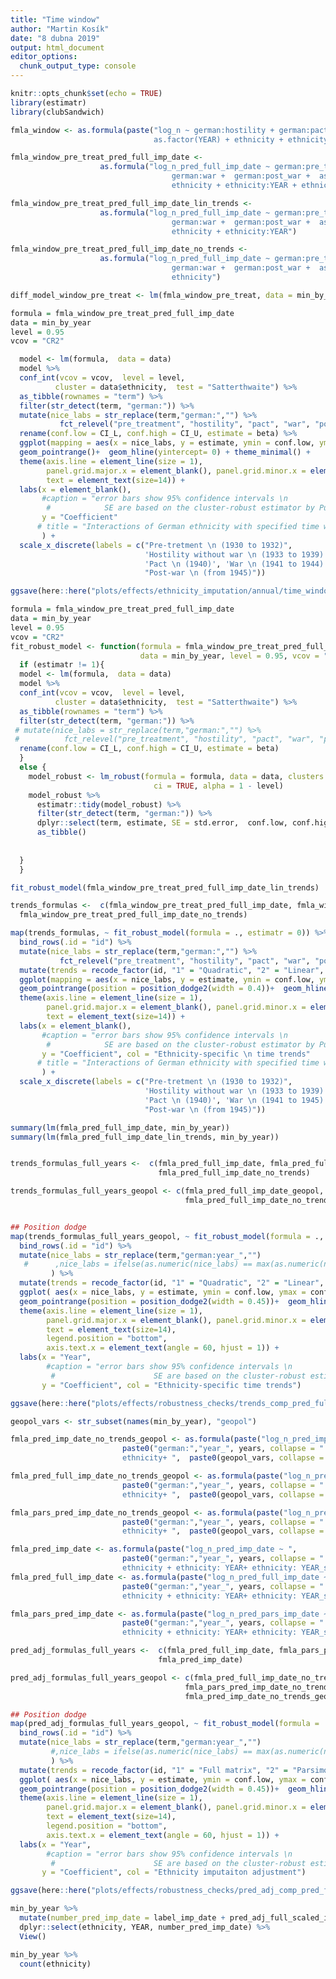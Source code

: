```yaml
---
title: "Time window"
author: "Martin Kosík"
date: "8 dubna 2019"
output: html_document
editor_options: 
  chunk_output_type: console
---
```


```r
knitr::opts_chunk$set(echo = TRUE)
library(estimatr)
library(clubSandwich)
```


```r
fmla_window <- as.formula(paste("log_n ~ german:hostility + german:pact + german:war +  german:post_war +
                                as.factor(YEAR) + ethnicity + ethnicity:YEAR + ethnicity:YEAR_sq"))

fmla_window_pre_treat_pred_full_imp_date <-
                    as.formula("log_n_pred_full_imp_date ~ german:pre_treatment + german:hostility + german:pact +
                                    german:war +  german:post_war +  as.factor(YEAR) + 
                                    ethnicity + ethnicity:YEAR + ethnicity:YEAR_sq")

fmla_window_pre_treat_pred_full_imp_date_lin_trends <-
                    as.formula("log_n_pred_full_imp_date ~ german:pre_treatment + german:hostility + german:pact +
                                    german:war +  german:post_war +  as.factor(YEAR) + 
                                    ethnicity + ethnicity:YEAR")

fmla_window_pre_treat_pred_full_imp_date_no_trends <-
                    as.formula("log_n_pred_full_imp_date ~ german:pre_treatment + german:hostility + german:pact +
                                    german:war +  german:post_war +  as.factor(YEAR) + 
                                    ethnicity")

```


```r
diff_model_window_pre_treat <- lm(fmla_window_pre_treat, data = min_by_year)
```


```r
formula = fmla_window_pre_treat_pred_full_imp_date
data = min_by_year
level = 0.95
vcov = "CR2"

  model <- lm(formula,  data = data)
  model %>% 
  conf_int(vcov = vcov,  level = level,
          cluster = data$ethnicity,  test = "Satterthwaite") %>% 
  as_tibble(rownames = "term") %>% 
  filter(str_detect(term, "german:")) %>% 
  mutate(nice_labs = str_replace(term,"german:","") %>% 
           fct_relevel("pre_treatment", "hostility", "pact", "war", "post_war")) %>% 
  rename(conf.low = CI_L, conf.high = CI_U, estimate = beta) %>% 
  ggplot(mapping = aes(x = nice_labs, y = estimate, ymin = conf.low, ymax = conf.high, group = 1))+ 
  geom_pointrange()+  geom_hline(yintercept= 0) + theme_minimal() +
  theme(axis.line = element_line(size = 1), 
        panel.grid.major.x = element_blank(), panel.grid.minor.x = element_blank(), 
        text = element_text(size=14)) + 
  labs(x = element_blank(),
       #caption = "error bars show 95% confidence intervals \n 
        #            SE are based on the cluster-robust estimator by Pustejovsky and Tipton (2018)",
       y = "Coefficient"
      # title = "Interactions of German ethnicity with specified time window dummy"
       ) + 
  scale_x_discrete(labels = c("Pre-tretment \n (1930 to 1932)",
                              'Hostility without war \n (1933 to 1939)',
                              'Pact \n (1940)', 'War \n (1941 to 1944)',
                              "Post-war \n (from 1945)"))

ggsave(here::here("plots/effects/ethnicity_imputation/annual/time_window_pre_treatment_date_imp.pdf"))
```



```r
formula = fmla_window_pre_treat_pred_full_imp_date
data = min_by_year
level = 0.95
vcov = "CR2"
fit_robust_model <- function(formula = fmla_window_pre_treat_pred_full_imp_date, 
                             data = min_by_year, level = 0.95, vcov = "CR2", estimatr = 1){
  if (estimatr != 1){
  model <- lm(formula,  data = data)
  model %>% 
  conf_int(vcov = vcov,  level = level,
          cluster = data$ethnicity,  test = "Satterthwaite") %>% 
  as_tibble(rownames = "term") %>% 
  filter(str_detect(term, "german:")) %>% 
 # mutate(nice_labs = str_replace(term,"german:","") %>% 
 #          fct_relevel("pre_treatment", "hostility", "pact", "war", "post_war")) %>% 
  rename(conf.low = CI_L, conf.high = CI_U, estimate = beta)
  }
  else {
    model_robust <- lm_robust(formula = formula, data = data, clusters = ethnicity, se_type = vcov,
                                ci = TRUE, alpha = 1 - level)
    model_robust %>% 
      estimatr::tidy(model_robust) %>% 
      filter(str_detect(term, "german:")) %>% 
      dplyr::select(term, estimate, SE = std.error,  conf.low, conf.high) %>% 
      as_tibble()
      
      
  }
  }
```

```r
fit_robust_model(fmla_window_pre_treat_pred_full_imp_date_lin_trends)

trends_formulas <-  c(fmla_window_pre_treat_pred_full_imp_date, fmla_window_pre_treat_pred_full_imp_date_lin_trends,
  fmla_window_pre_treat_pred_full_imp_date_no_trends)

map(trends_formulas, ~ fit_robust_model(formula = ., estimatr = 0)) %>% 
  bind_rows(.id = "id") %>% 
  mutate(nice_labs = str_replace(term,"german:","") %>% 
           fct_relevel("pre_treatment", "hostility", "pact", "war", "post_war")) %>% 
  mutate(trends = recode_factor(id, "1" = "Quadratic", "2" = "Linear", "3" = "None")) %>% 
  ggplot(mapping = aes(x = nice_labs, y = estimate, ymin = conf.low, ymax = conf.high, group = 1, col = trends))+ 
  geom_pointrange(position = position_dodge2(width = 0.4))+  geom_hline(yintercept= 0) + theme_minimal() +
  theme(axis.line = element_line(size = 1), 
        panel.grid.major.x = element_blank(), panel.grid.minor.x = element_blank(), 
        text = element_text(size=14)) + 
  labs(x = element_blank(),
       #caption = "error bars show 95% confidence intervals \n 
        #            SE are based on the cluster-robust estimator by Pustejovsky and Tipton (2018)",
       y = "Coefficient", col = "Ethnicity-specific \n time trends"
      # title = "Interactions of German ethnicity with specified time window dummy"
       ) + 
  scale_x_discrete(labels = c("Pre-tretment \n (1930 to 1932)",
                              'Hostility without war \n (1933 to 1939)',
                              'Pact \n (1940)', 'War \n (1941 to 1945)',
                              "Post-war \n (from 1945)"))

```



```r

summary(lm(fmla_pred_full_imp_date, min_by_year))
summary(lm(fmla_pred_full_imp_date_lin_trends, min_by_year))


trends_formulas_full_years <-  c(fmla_pred_full_imp_date, fmla_pred_full_imp_date_lin_trends,
                                 fmla_pred_full_imp_date_no_trends)

trends_formulas_full_years_geopol <- c(fmla_pred_full_imp_date_geopol, fmla_pred_full_imp_date_lin_trends_geopol,
                                       fmla_pred_full_imp_date_no_trends_geopol)


## Position dodge
map(trends_formulas_full_years_geopol, ~ fit_robust_model(formula = ., vcov = "CR2", estimatr = 0)) %>% 
  bind_rows(.id = "id") %>% 
  mutate(nice_labs = str_replace(term,"german:year_","")
   #      ,nice_labs = ifelse(as.numeric(nice_labs) == max(as.numeric(nice_labs)), str_c(nice_labs, "+"), nice_labs)
         ) %>% 
  mutate(trends = recode_factor(id, "1" = "Quadratic", "2" = "Linear", "3" = "None")) %>% 
  ggplot( aes(x = nice_labs, y = estimate, ymin = conf.low, ymax = conf.high, group = 1, col = trends))+ 
  geom_pointrange(position = position_dodge2(width = 0.45))+  geom_hline(yintercept= 0) + theme_minimal() + 
  theme(axis.line = element_line(size = 1), 
        panel.grid.major.x = element_blank(), panel.grid.minor.x = element_blank(), 
        text = element_text(size=14),
        legend.position = "bottom", 
        axis.text.x = element_text(angle = 60, hjust = 1)) +
  labs(x = "Year", 
        #caption = "error bars show 95% confidence intervals \n 
         #                      SE are based on the cluster-robust estimator by Pustejovsky and Tipton (2018)", 
       y = "Coefficient", col = "Ethnicity-specific time trends")

ggsave(here::here("plots/effects/robustness_checks/trends_comp_pred_full_imp_date_cr2.pdf"))
```


```r
geopol_vars <- str_subset(names(min_by_year), "geopol")

fmla_pred_imp_date_no_trends_geopol <- as.formula(paste("log_n_pred_imp_date ~ ", 
                         paste0("german:","year_", years, collapse = " + "),  "+ as.factor(YEAR) +
                         ethnicity+ ",  paste0(geopol_vars, collapse = " + ")))

fmla_pred_full_imp_date_no_trends_geopol <- as.formula(paste("log_n_pred_full_imp_date ~ ", 
                         paste0("german:","year_", years, collapse = " + "),  "+ as.factor(YEAR) +
                         ethnicity+ ",  paste0(geopol_vars, collapse = " + ")))

fmla_pars_pred_imp_date_no_trends_geopol <- as.formula(paste("log_n_pred_pars_imp_date ~ ", 
                         paste0("german:","year_", years, collapse = " + "),  "+ as.factor(YEAR) +
                         ethnicity+ ",  paste0(geopol_vars, collapse = " + ")))
```

```r
fmla_pred_imp_date <- as.formula(paste("log_n_pred_imp_date ~ ", 
                         paste0("german:","year_", years, collapse = " + "),  "+ as.factor(YEAR) +
                         ethnicity + ethnicity: YEAR+ ethnicity: YEAR_sq"))
fmla_pred_full_imp_date <- as.formula(paste("log_n_pred_full_imp_date ~ ", 
                         paste0("german:","year_", years, collapse = " + "),  "+ as.factor(YEAR) +
                         ethnicity + ethnicity: YEAR+ ethnicity: YEAR_sq"))

fmla_pars_pred_imp_date <- as.formula(paste("log_n_pred_pars_imp_date ~ ", 
                         paste0("german:","year_", years, collapse = " + "),  "+ as.factor(YEAR) +
                         ethnicity + ethnicity: YEAR+ ethnicity: YEAR_sq"))

```


```r
pred_adj_formulas_full_years <-  c(fmla_pred_full_imp_date, fmla_pars_pred_imp_date,
                                 fmla_pred_imp_date)

pred_adj_formulas_full_years_geopol <- c(fmla_pred_full_imp_date_no_trends_geopol,
                                       fmla_pars_pred_imp_date_no_trends_geopol,
                                       fmla_pred_imp_date_no_trends_geopol)

## Position dodge
map(pred_adj_formulas_full_years_geopol, ~ fit_robust_model(formula = ., vcov = "CR2", estimatr = 0)) %>% 
  bind_rows(.id = "id") %>% 
  mutate(nice_labs = str_replace(term,"german:year_","")
         #,nice_labs = ifelse(as.numeric(nice_labs) == max(as.numeric(nice_labs)), str_c(nice_labs, "+"), nice_labs)
         ) %>% 
  mutate(trends = recode_factor(id, "1" = "Full matrix", "2" = "Parsimonious", "3" = "None")) %>% 
  ggplot( aes(x = nice_labs, y = estimate, ymin = conf.low, ymax = conf.high, group = 1, col = trends))+ 
  geom_pointrange(position = position_dodge2(width = 0.45))+  geom_hline(yintercept= 0) + theme_minimal() + 
  theme(axis.line = element_line(size = 1), 
        panel.grid.major.x = element_blank(), panel.grid.minor.x = element_blank(), 
        text = element_text(size=14),
        legend.position = "bottom", 
        axis.text.x = element_text(angle = 60, hjust = 1)) +
  labs(x = "Year", 
        #caption = "error bars show 95% confidence intervals \n 
         #                      SE are based on the cluster-robust estimator by Pustejovsky and Tipton (2018)", 
       y = "Coefficient", col = "Ethnicity imputaiton adjustment")

ggsave(here::here("plots/effects/robustness_checks/pred_adj_comp_pred_full_imp_date_cr2.pdf"))

```


```r
min_by_year %>% 
  mutate(number_pred_imp_date = label_imp_date + pred_adj_full_scaled_imp_date) %>% 
  dplyr::select(ethnicity, YEAR, number_pred_imp_date) %>% 
  View()

min_by_year %>% 
  count(ethnicity)

```

